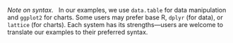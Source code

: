 *Note on syntax.* &nbsp; In our examples, we use `data.table` for data manipulation and `ggplot2` for charts. Some users may prefer base R, `dplyr` (for data), or `lattice` (for charts).  Each system has its strengths---users are welcome to translate our examples to their preferred syntax.
